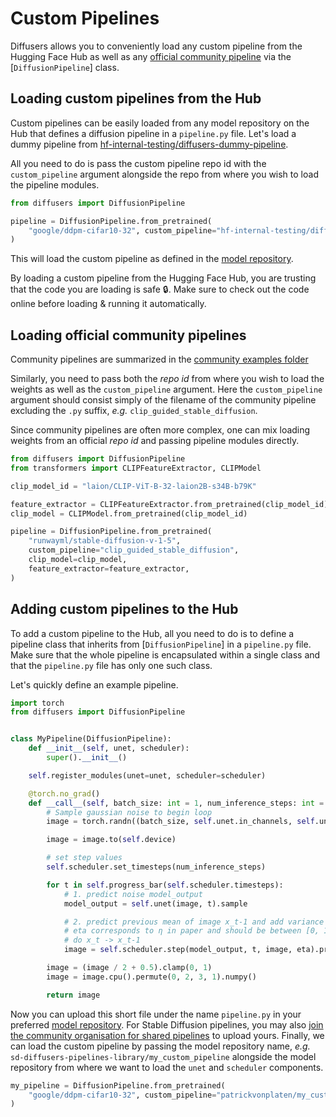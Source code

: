 <!--Copyright 2022 The HuggingFace Team. All rights reserved.

Licensed under the Apache License, Version 2.0 (the "License"); you may not use this file except in compliance with
the License. You may obtain a copy of the License at

http://www.apache.org/licenses/LICENSE-2.0

Unless required by applicable law or agreed to in writing, software distributed under the License is distributed on
an "AS IS" BASIS, WITHOUT WARRANTIES OR CONDITIONS OF ANY KIND, either express or implied. See the License for the
specific language governing permissions and limitations under the License.
-->

# Custom Pipelines

Diffusers allows you to conveniently load any custom pipeline from the Hugging Face Hub as well as any [official community pipeline](https://github.com/huggingface/diffusers/tree/main/examples/community) 
via the [`DiffusionPipeline`] class.

## Loading custom pipelines from the Hub

Custom pipelines can be easily loaded from any model repository on the Hub that defines a diffusion pipeline in a `pipeline.py` file.
Let's load a dummy pipeline from [hf-internal-testing/diffusers-dummy-pipeline](https://huggingface.co/hf-internal-testing/diffusers-dummy-pipeline).

All you need to do is pass the custom pipeline repo id with the `custom_pipeline` argument alongside the repo from where you wish to load the pipeline modules.

```python
from diffusers import DiffusionPipeline

pipeline = DiffusionPipeline.from_pretrained(
    "google/ddpm-cifar10-32", custom_pipeline="hf-internal-testing/diffusers-dummy-pipeline"
)
```

This will load the custom pipeline as defined in the [model repository](https://huggingface.co/hf-internal-testing/diffusers-dummy-pipeline/blob/main/pipeline.py).

<Tip warning={true} >

By loading a custom pipeline from the Hugging Face Hub, you are trusting that the code you are loading 
is safe 🔒. Make sure to check out the code online before loading & running it automatically.

</Tip>

## Loading official community pipelines

Community pipelines are summarized in the [community examples folder](https://github.com/huggingface/diffusers/tree/main/examples/community) 

Similarly, you need to pass both the *repo id* from where you wish to load the weights as well as the `custom_pipeline` argument. Here the `custom_pipeline` argument should consist simply of the filename of the community pipeline excluding the `.py` suffix, *e.g.* `clip_guided_stable_diffusion`.

Since community pipelines are often more complex, one can mix loading weights from an official *repo id*
and passing pipeline modules directly.

```python
from diffusers import DiffusionPipeline
from transformers import CLIPFeatureExtractor, CLIPModel

clip_model_id = "laion/CLIP-ViT-B-32-laion2B-s34B-b79K"

feature_extractor = CLIPFeatureExtractor.from_pretrained(clip_model_id)
clip_model = CLIPModel.from_pretrained(clip_model_id)

pipeline = DiffusionPipeline.from_pretrained(
    "runwayml/stable-diffusion-v-1-5",
    custom_pipeline="clip_guided_stable_diffusion",
    clip_model=clip_model,
    feature_extractor=feature_extractor,
)
```

## Adding custom pipelines to the Hub

To add a custom pipeline to the Hub, all you need to do is to define a pipeline class that inherits 
from [`DiffusionPipeline`] in a `pipeline.py` file.
Make sure that the whole pipeline is encapsulated within a single class and that the `pipeline.py` file
has only one such class.

Let's quickly define an example pipeline.


```python
import torch
from diffusers import DiffusionPipeline


class MyPipeline(DiffusionPipeline):
    def __init__(self, unet, scheduler):
        super().__init__()

    self.register_modules(unet=unet, scheduler=scheduler)

    @torch.no_grad()
    def __call__(self, batch_size: int = 1, num_inference_steps: int = 50):
        # Sample gaussian noise to begin loop
        image = torch.randn((batch_size, self.unet.in_channels, self.unet.sample_size, self.unet.sample_size))

        image = image.to(self.device)

        # set step values
        self.scheduler.set_timesteps(num_inference_steps)

        for t in self.progress_bar(self.scheduler.timesteps):
            # 1. predict noise model_output
            model_output = self.unet(image, t).sample

            # 2. predict previous mean of image x_t-1 and add variance depending on eta
            # eta corresponds to η in paper and should be between [0, 1]
            # do x_t -> x_t-1
            image = self.scheduler.step(model_output, t, image, eta).prev_sample

        image = (image / 2 + 0.5).clamp(0, 1)
        image = image.cpu().permute(0, 2, 3, 1).numpy()

        return image
```

Now you can upload this short file under the name `pipeline.py` in your preferred [model repository](https://huggingface.co/docs/hub/models-uploading). For Stable Diffusion pipelines, you may also [join the community organisation for shared pipelines](https://huggingface.co/organizations/sd-diffusers-pipelines-library/share/BUPyDUuHcciGTOKaExlqtfFcyCZsVFdrjr) to upload yours.
Finally, we can load the custom pipeline by passing the model repository name, *e.g.* `sd-diffusers-pipelines-library/my_custom_pipeline` alongside the model repository from where we want to load the `unet` and `scheduler` components.

```python
my_pipeline = DiffusionPipeline.from_pretrained(
    "google/ddpm-cifar10-32", custom_pipeline="patrickvonplaten/my_custom_pipeline"
)
```

